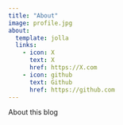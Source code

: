 ```yaml
---
title: "About"
image: profile.jpg
about:
  template: jolla
  links:
    - icon: X
      text: X
      href: https://X.com
    - icon: github
      text: Github
      href: https://github.com
---
```


About this blog
